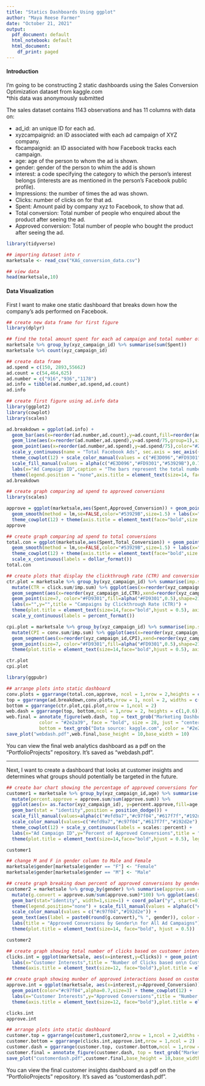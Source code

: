 ```yaml
---
title: "Statics Dashboards Using ggplot"
author: "Maya Reese Farmer"
date: "October 21, 2021"
output:
  pdf_document: default
  html_notebook: default
  html_document:
    df_print: paged
---
```


#### Introduction  
I'm going to be constructing 2 static dashboards using the Sales Conversion Optimization dataset from kaggle.com  
*this data was anonymously submitted

The sales dataset contains 1143 observations and has 11 columns with data on:  

 - ad_id: an unique ID for each ad.  
 - xyzcampaignid: an ID associated with each ad campaign of XYZ company.  
 - fbcampaignid: an ID associated with how Facebook tracks each campaign.  
 - age: age of the person to whom the ad is shown.  
 - gender: gender of the person to whim the add is shown  
 - interest: a code specifying the category to which the person’s interest belongs (interests are as mentioned in the person’s Facebook public profile).  
 - Impressions: the number of times the ad was shown.  
 - Clicks: number of clicks on for that ad.  
 - Spent: Amount paid by company xyz to Facebook, to show that ad.  
 - Total conversion: Total number of people who enquired about the product after seeing the ad.  
 - Approved conversion: Total number of people who bought the product after seeing the ad.

```r
library(tidyverse)

## importing dataset into r
marketsale <- read_csv("KAG_conversion_data.csv")

## view data
head(marketsale,10)
```
 
 
#### Data Visualization  

First I want to make one static dashboard that breaks down how the company's ads performed on Facebook.

```r
## create new data frame for first figure
library(dplyr)

## find the total amount spent for each ad campaign and total number of adds deployed by FB
marketsale %>% group_by(xyz_campaign_id) %>% summarise(sum(Spent)) 
marketsale %>% count(xyz_campaign_id) 

## create data frame
ad.spend = c(150, 2893,55662)
ad.count = c(54,464,625)
ad.number = c("916","936","1178")
ad.info = tibble(ad.number,ad.spend,ad.count)
ad.info
```

```r
## create first figure using ad.info data
library(ggplot2)
library(cowplot)
library(scales)

ad.breakdown = ggplot(ad.info) +
  geom_bar(aes(x=reorder(ad.number,ad.count),y=ad.count,fill=reorder(ad.number,ad.count),color=reorder(ad.number,ad.count)),stat = "identity",size=1) +
  geom_line(aes(x=reorder(ad.number,ad.spend),y=ad.spend/75,group=1),size=2,color="#2E2A39",stat = "identity",alpha=0.8) +
  geom_point(aes(x=reorder(ad.number,ad.spend),y=ad.spend/75),color="#2e2a39",size=3) +
  scale_y_continuous(name = "Total Facebook Ads", sec.axis = sec_axis(~.*75,name="Ad Spend ($)",labels = label_number_si())) +
  theme_cowplot(12) + scale_color_manual(values = c("#E3D096","#FD9301","#53929B")) +
  scale_fill_manual(values = alpha(c("#E3D096","#FD9301","#53929B"),0.75)) +
  labs(x="Ad Campaign ID",caption = "The bars represent the total number of Facebook ads deployed\n for each ad campaign. The line and points represent the\n total amount spent on each ad campaign.") +
  theme(legend.position = "none",axis.title = element_text(size=14, face="bold"),axis.text = element_text(size=12), axis.title.y.right = element_text(margin = margin(l=10)), plot.caption = element_text(hjust = 0.5,size=11))
ad.breakdown
```

```r
## create graph comparing ad spend to approved conversions
library(scales)

approve = ggplot(marketsale,aes(Spent,Approved_Conversion)) + geom_point(size=4,alpha=0.6) +
  geom_smooth(method = lm,se=FALSE,color="#53929B",size=1.5) + labs(x="Ad Spend", y="Approved Conversions") +
  theme_cowplot(12) + theme(axis.title = element_text(face="bold",size = 12)) + scale_x_continuous(labels = dollar_format())
approve
```

```r
## create graph comparing ad spend to total conversions
total.con = ggplot(marketsale,aes(Spent,Total_Conversion)) + geom_point(size=4,alpha=0.6) +
  geom_smooth(method = lm,se=FALSE,color="#53929B",size=1.5) + labs(x="", y="Total Conversions") +
  theme_cowplot(12) + theme(axis.title = element_text(face="bold",size = 12)) +
  scale_x_continuous(labels = dollar_format())
total.con
```

```r
## create plots that display the clickthrough rate (CTR) and conversions per impression (CPI) for each ad campaign
ctr.plot = marketsale %>% group_by(xyz_campaign_id) %>% summarise(imp.sum = sum(Impressions),click.sum = sum(Clicks)) %>%
  mutate(CTR = click.sum/imp.sum) %>% ggplot(aes(x=reorder(xyz_campaign_id,CTR),y=CTR)) +
  geom_segment(aes(x=reorder(xyz_campaign_id,CTR),xend=reorder(xyz_campaign_id,CTR), y=0,yend=CTR),color="grey50",size=1) +
  geom_point(size=7, color="#FD9301",fill=alpha("#FD9301",0.5),shape=21,stroke=2) + theme_cowplot(12) +
  labs(x="",y="",title = "Campaigns by Clickthrough Rate (CTR)") +
  theme(plot.title = element_text(size=14,face="bold",hjust = 0.5), axis.text.y = element_text(face="bold")) + coord_flip() +
  scale_y_continuous(labels = percent_format())

cpi.plot = marketsale %>% group_by(xyz_campaign_id) %>% summarise(imp.sum = sum(Impressions),conv.sum = sum(Approved_Conversion)) %>%
  mutate(CPI = conv.sum/imp.sum) %>% ggplot(aes(x=reorder(xyz_campaign_id,CPI),y=CPI)) +
  geom_segment(aes(x=reorder(xyz_campaign_id,CPI),xend=reorder(xyz_campaign_id,CPI), y=0,yend=CPI),color="grey50",size=1) +
  geom_point(size=7, color="#FD9301",fill=alpha("#FD9301",0.5),shape=21,stroke=2) + theme_cowplot(12) + labs(x="",y="",title = "Campaigns by Conversion per Impression (CPI)") +
  theme(plot.title = element_text(size=14,face="bold",hjust = 0.5), axis.text.y = element_text(face="bold")) + coord_flip() + scale_y_continuous(labels = percent_format())

ctr.plot
cpi.plot
```

```r
library(ggpubr)

## arrange plots into static dashboard
conv.plots = ggarrange(total.con,approve, ncol = 1,nrow = 2,heights = c(1,1))
top = ggarrange(ad.breakdown,conv.plots,nrow = 1, ncol = 2, widths = c(1,0.6))
bottom = ggarrange(ctr.plot,cpi.plot,nrow = 1,ncol = 2)
web.dash = ggarrange(top, bottom,ncol = 1,nrow = 2, heights = c(1,0.6))
web.final = annotate_figure(web.dash, top = text_grob("Marketing Dashboard - Web Analytics",
            color = "#2e2a39", face = "bold", size = 28, just = "center",lineheight = 2),
            bottom = text_grob("Data source: kaggle.com", color = "#2e2a39", just = "right", x = 1, face = "italic", size = 10))
save_plot("webdash.pdf",web.final,base_height = 10,base_width = 10)
```
You can view the final web analytics dashboard as a pdf on the "PortfolioProjects" repository. It's saved as "webdash.pdf".

---


Next, I want to create a dashboard that looks at customer insights and determines what groups should potentially be targeted in the future.  

```r
## create bar chart showing the percentage of approved conversions for each ad based on age group 
customer1 = marketsale %>% group_by(xyz_campaign_id,age) %>% summarise(approve.sum = sum(Approved_Conversion)) %>%
  mutate(percent.approve = approve.sum/sum(approve.sum)) %>%
  ggplot(aes(x= as.factor(xyz_campaign_id), y=percent.approve,fill=age,color=age)) +
  geom_bar(stat = "identity",position = position_dodge()) +
  scale_fill_manual(values=alpha(c("#efd9a7","#c97f04","#617f7f","#192d2e"),0.75),name="Age Group") +
  scale_color_manual(values=c("#efd9a7","#c97f04","#617f7f","#192d2e"),name="Age Group") +
  theme_cowplot(12) + scale_y_continuous(labels = scales::percent) +
  labs(x="Ad Campaign ID",y="Percent of Approved Conversions",title = "Percent of Approved Conversions by\n Campaign and Age Group") +
  theme(plot.title = element_text(size=14,face="bold",hjust = 0.5), legend.title = element_text(size=12, face="bold"), legend.text = element_text(size=10), axis.title = element_text(face="bold"))

customer1
```
```r
## change M and F in gender column to Male and Female
marketsale$gender[marketsale$gender == "F"] <- "Female"
marketsale$gender[marketsale$gender == "M"] <- "Male"

## create graph breaking down percent of approved conversions by gender
customer2 = marketsale %>% group_by(gender) %>% summarise(approve.sum = sum(Approved_Conversion)) %>%
  mutate(g.convert = approve.sum/sum(approve.sum)*100) %>% ggplot(aes(x="", y=g.convert, fill=gender,color=gender)) +
  geom_bar(stat="identity", width=1,size=1) + coord_polar("y", start=0) + theme_void() +
  theme(legend.position="none") + scale_fill_manual(values = alpha(c("#c97f04","#192d2e"),0.8)) +
  scale_color_manual(values = c("#c97f04","#192d2e")) +
  geom_text(aes(label = paste0(round(g.convert),"% ", gender)), color = "black", size=4, show.legend = FALSE,position = position_stack(vjust = 0.5)) +
  labs(title = "Approved Conversions by Gender\n for All Ad Campaigns") +
  theme(plot.title = element_text(size=14, face="bold", hjust = 0.5))

customer2
```

```r
## create graph showing total number of clicks based on customer interests (on Facebook)
clicks.int = ggplot(marketsale, aes(x=interest,y=Clicks)) + geom_point(color="#617f7f",alpha=0.7,size=3) + theme_cowplot(12) +
  labs(x="Customer Interests",title = "Number of Clicks based on\n Customer Interests") +
  theme(axis.title = element_text(size=12, face="bold"),plot.title = element_text(hjust = 0.5))

## create graph showing munber of approved interactions based on customer interests (on Facebook)
approve.int = ggplot(marketsale, aes(x=interest,y=Approved_Conversion)) + 
  geom_point(color="#c97f04",alpha=0.7,size=3) + theme_cowplot(12) + 
  labs(x="Customer Interests",y="Approved Conversions",title = "Number of Approved Conversions\n based on Customer Interests") +
  theme(axis.title = element_text(size=12, face="bold"),plot.title = element_text(hjust = 0.5))

clicks.int
approve.int
```
```r
## arrange plots into static dashboard
customer.top = ggarrange(customer1,customer2,nrow = 1,ncol = 2,widths = c(1,0.5))
customer.bottom = ggarrange(clicks.int,approve.int,nrow = 1,ncol = 2)
customer.dash = ggarrange(customer.top, customer.bottom,ncol = 1,nrow = 2, heights = c(1,0.7))
customer.final = annotate_figure(customer.dash, top = text_grob("Marketing Dashboard - Customer Insights", color = "#2e2a39", face = "bold", size = 28, just = "center",lineheight = 2), bottom = text_grob("Data source: kaggle.com", color = "#2e2a39", just = "right", x = 1, face = "italic", size = 10))
save_plot("customerdash.pdf",customer.final,base_height = 10,base_width = 10)
```
You can view the final customer insights  dashboard as a pdf on the "PortfolioProjects" repository. It's saved as "customerdash.pdf".

